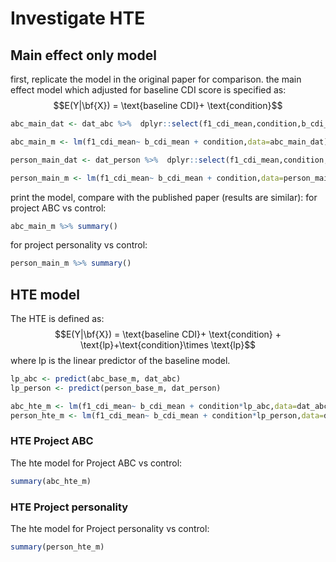 # Investigate HTE

## Main effect only model

first, replicate the model in the original paper for comparison. the main effect model which adjusted for baseline CDI score is specified as:$$E(Y|\bf{X}) = \text{baseline CDI}+ \text{condition}$$

```r
abc_main_dat <- dat_abc %>%  dplyr::select(f1_cdi_mean,condition,b_cdi_mean)

abc_main_m <- lm(f1_cdi_mean~ b_cdi_mean + condition,data=abc_main_dat)

person_main_dat <- dat_person %>%  dplyr::select(f1_cdi_mean,condition,b_cdi_mean)

person_main_m <- lm(f1_cdi_mean~ b_cdi_mean + condition,data=person_main_dat)
```


print the model, compare with the published paper (results are similar):
for project ABC vs control:
```r
abc_main_m %>% summary()
```

for project personality vs control:
```r
person_main_m %>% summary()
```

## HTE model

The HTE is defined as:
$$E(Y|\bf{X}) = \text{baseline CDI}+ \text{condition} + \text{lp}+\text{condition}\times \text{lp}$$ where lp is the linear predictor of the baseline model.

```r
lp_abc <- predict(abc_base_m, dat_abc)
lp_person <- predict(person_base_m, dat_person)

abc_hte_m <- lm(f1_cdi_mean~ b_cdi_mean + condition*lp_abc,data=dat_abc)
person_hte_m <- lm(f1_cdi_mean~ b_cdi_mean + condition*lp_person,data=dat_person)
```

### HTE Project ABC 
The hte model for Project ABC vs control:
```r
summary(abc_hte_m)
```

### HTE Project personality 
The hte model for Project personality vs control:
```r
summary(person_hte_m)
```

